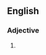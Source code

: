 ==English==

===Adjective===
{{head|en|adjective|head=[[hoist]] [[with]] [[one's]] [[own]] [[petard]]}}

# {{alternative form of|hoist by one's own petard|lang=en}}
